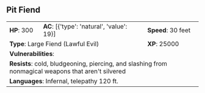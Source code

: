 ## Pit Fiend {#monster-pit-fiend}

```{=html}
<table class="table table-striped">
    <tbody>
        <tr>                    
            <td><b>HP</b>: 300</td>
            <td><b>AC</b>: [{'type': 'natural', 'value': 19}]</td>
            <td><b>Speed</b>: 30 feet</td>
        </tr>
        <tr>
            <td colspan="2"><b>Type</b>: Large Fiend (Lawful Evil)</td>
            <td><b>XP</b>: 25000</td>
        </tr>
        <tr>
            <td colspan="3"><b>Vulnerabilities</b>: </td>
        </tr>
        <tr>
            <td colspan="3"><b>Resists</b>: cold, bludgeoning, piercing, and slashing from nonmagical weapons that aren't silvered</td>
        </tr>
        <tr>
            <td colspan="3"><b>Languages</b>: Infernal, telepathy 120 ft.</td>
        </tr>
    </tbody>
</table>
```